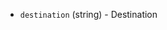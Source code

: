 <!-- Code generated from the comments of the Config struct in provisioner/hcp_sbom/provisioner.go; DO NOT EDIT MANUALLY -->

- `destination` (string) - Destination

<!-- End of code generated from the comments of the Config struct in provisioner/hcp_sbom/provisioner.go; -->

